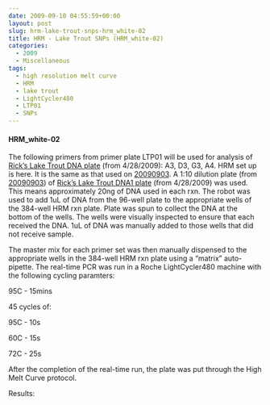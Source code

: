 ```yaml
---
date: 2009-09-10 04:55:59+00:00
layout: post
slug: hrm-lake-trout-snps-hrm_white-02
title: HRM - Lake Trout SNPs (HRM_white-02)
categories:
  - 2009
  - Miscellaneous
tags:
  - high resolution melt curve
  - HRM
  - lake trout
  - LightCycler480
  - LTP01
  - SNPs
---
```


#### HRM_white-02



The following primers from primer plate LTP01 will be used for analysis of [Rick's Lake Trout DNA plate](https://eagle.fish.washington.edu/Arabidopsis/Lake%20Trout%20DNA1%20Plate%2020090428.jpg) (from 4/28/2009): A3, D3, G3, A4. HRM set up is here. It is the same as that used on [20090903](/Sam%27s+Working+Notebook+Sept-Oct+2009#sjw20090903). A 1:10 dilution plate (from [20090903](/Sam%27s+Working+Notebook+Sept-Oct+2009#sjw20090903)) of [Rick's Lake Trout DNA1 plate](http://eagle.fish.washington.edu/Arabidopsis/Lake%20Trout%20DNA1%20Plate%2020090428.jpg) (from 4/28/2009) was used. This means approximately 20ng of DNA used in each rxn. The robot was used to add 1uL of DNA from the 96-well plate to the appropriate wells of the 384-well HRM rxn plate. Plate was spun to collect the DNA at the bottom of the wells. The wells were visually inspected to ensure that each received the DNA. 1uL of DNA was manually added to those wells that did not receive sample.

The master mix for each primer set was then manually dispensed to the appropriate wells in the 384-well HRM rxn plate using a "matrix" auto-pipette. The real-time PCR was run in a Roche LightCycler480 machine with the following cycling paramters:

95C - 15mins

45 cycles of:

95C - 10s

60C - 15s

72C - 25s

After the completion of the real-time run, the plate was put through the High Melt Curve protocol.

Results:
